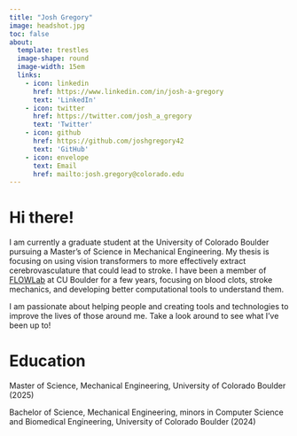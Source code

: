 ```yaml
---
title: "Josh Gregory"
image: headshot.jpg
toc: false
about: 
  template: trestles
  image-shape: round
  image-width: 15em
  links:
    - icon: linkedin
      href: https://www.linkedin.com/in/josh-a-gregory
      text: 'LinkedIn'
    - icon: twitter
      href: https://twitter.com/josh_a_gregory
      text: 'Twitter'
    - icon: github
      href: https://github.com/joshgregory42
      text: 'GitHub'
    - icon: envelope
      text: Email
      href: mailto:josh.gregory@colorado.edu
---
```


# Hi there!

I am currently a graduate student at the University of Colorado Boulder pursuing a Master's of Science in Mechanical Engineering. My thesis is focusing on using vision transformers to more effectively extract cerebrovasculature that could lead to stroke. I have been a member of [FLOWLab](https://www.flowphysicslab.com/) at CU Boulder for a few years, focusing on blood clots, stroke mechanics, and developing better computational tools to understand them.

I am passionate about helping people and creating tools and technologies to improve the lives of those around me. Take a look around to see what I've been up to!


# Education

Master of Science, Mechanical Engineering, University of Colorado Boulder (2025)


Bachelor of Science, Mechanical Engineering, minors in Computer Science and Biomedical Engineering, University of Colorado Boulder (2024)



